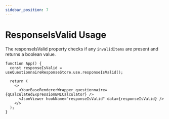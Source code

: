 ```yaml
---
sidebar_position: 7
---
```


# ResponseIsValid Usage

The responseIsValid property checks if any `invalidItems` are present and returns a boolean value.

```tsx live
function App() {
  const responseIsValid = useQuestionnaireResponseStore.use.responseIsValid();

  return (
    <>
      <YourBaseRendererWrapper questionnaire={qCalculatedExpressionBMICalculator} />
      <JsonViewer hookName="responseIsValid" data={responseIsValid} />
    </>
  );
}
```

